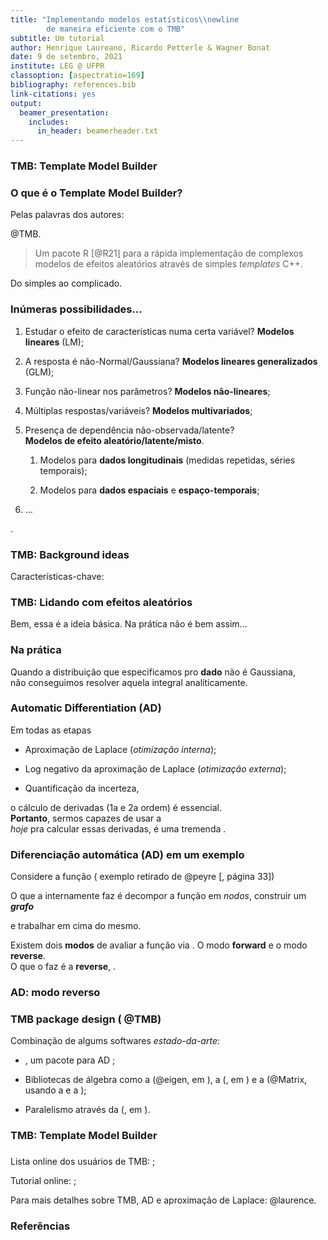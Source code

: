 ```yaml
---
title: "Implementando modelos estatísticos\\newline
        de maneira eficiente com o TMB"
subtitle: Um tutorial
author: Henrique Laureano, Ricardo Petterle & Wagner Bonat
date: 9 de setembro, 2021
institute: LEG @ UFPR
classoption: [aspectratio=169]
bibliography: references.bib
link-citations: yes
output:
  beamer_presentation:
    includes:
      in_header: beamerheader.txt
---
```


### TMB: Template Model Builder

\bigskip
\begin{columns}
 \column{\linewidth/3}
  \centering
   \includegraphics[height=3.6cm]{logo/what.png}\\
   \bigskip
   \textcolor{UniBlue}{\textbf{O quê?}}
 \column{\linewidth/3}
  \centering
   \includegraphics[height=3.6cm]{logo/why.jpg}\\
   \bigskip
   \textcolor{UniBlue}{\textbf{Por quê?}}
 \column{\linewidth/3}
  \centering
   \includegraphics[height=3.6cm]{logo/roll_safe.png}\\
   \bigskip
   \textcolor{UniBlue}{\textbf{Como?}}
\end{columns}

### O que é o Template Model Builder?

Pelas palavras dos autores:

\includegraphics[height=0.5cm]{logo/book.png}
@TMB.

\bigskip
> Um pacote R [@R21] para a rápida implementação de complexos modelos de
> efeitos aleatórios através de simples *templates* C++.

\textcolor{UniBlue}{\textbf{Complexos modelos de efeitos aleatórios?}}
Do simples ao complicado.

\vspace{-0.2cm}
\begin{minipage}{9.5cm}
 \begin{block}{}
  \vspace{0.1cm}
  De modelos simples como um
  \vspace{0.1cm}
  \begin{itemize}
   \item um modelo linear (\textbf{LM}) ou
   \item um modelo linear generalizado (\textbf{GLM}),
  \end{itemize}
  \vspace{0.1cm}
  até
  \vspace{0.1cm}
  \begin{itemize}
   \item \textbf{modelos não-lineares com efeitos aleatórios} e
   \item complexos \textbf{modelos espaço-temporais}.
  \end{itemize}
  \vspace{0.1cm}
 \end{block}
\end{minipage}

### Inúmeras possibilidades...

1. Estudar o efeito de características numa certa variável?
   **Modelos lineares** (LM);

2. A resposta é não-Normal/Gaussiana?
   **Modelos lineares generalizados** (GLM);

3. Função não-linear nos parâmetros? **Modelos não-lineares**;

4. Múltiplas respostas/variáveis? **Modelos multivariados**;

5. Presença de dependência não-observada/latente?\
   **Modelos de efeito aleatório/latente/misto**.

   1. Modelos para **dados longitudinais**
      (medidas repetidas, séries temporais);
      
   2. Modelos para **dados espaciais** e **espaço-temporais**;

6. ...

\bigskip
\textcolor{UniBlue}{\textbf{O TMB possibilita o ajuste de todos esses
                            modelos}}.

### TMB: Background ideas

Características-chave:
\begin{multicols}{2}
 \begin{enumerate}
  \item Diferenciação automática;\newline
        \textit{o estado-da-arte na computação de derivadas}
  \item Aproximação de Laplace.\newline
        \textit{Uma maneira eficiente de aproximar as integrais do
                efeito aleatório}
 \end{enumerate}
\end{multicols}

\vspace{-0.2cm}
\begin{block}{Um pouco de matemática para justificar as coisas...}
 Considere que \(f(u, \theta)\) seja o
 \vspace{-0.15cm}
 \[
  \text{negativo da sua função de log-verossimilhança
        \textbf{\textcolor{AlertOrange}{conjunta} (nll)}},
 \]
 \vspace{-0.6cm}
 
 em que \(u \in \mathbb{R}^{n}\) são os
 \textbf{efeitos aleatórios desconhecidos}
 e \(\theta \in \mathbb{R}^{m}\) são os \textbf{parâmetros}. 
\end{block}

\begin{description}
 \item[\textcolor{AlertOrange}{Conjunta?}]
  Num modelo estatístico especificamos uma distribuição de
  probabilidade para o que observamos (\textbf{dados}) e
  outra para o que não observamos (\textbf{efeito aleatório}).
  \textcolor{UniBlue}{\textbf{E é aí que mora o problema}}!
\end{description}

### TMB: Lidando com efeitos aleatórios

\begin{description}
 \item[Paradigmas:] Verossimilhancista e Bayesiano.
  \begin{description}
   \item[Bayesiano:] Atribuição de distribuições a \textit{priori} para
                     os parâmetros, que passam a serem vistos como
                     variáveis. Não mais estimamos os "parâmetros", e
                     sim amostramos de sua distribuição a
                     \textit{posteriori}. Funciona, mas é
                     \textbf{computacionalmente intensivo}.
   \item[Verossimilhancista:] Temos um problema, já que o efeito
                              aleatório é \textbf{não observável}.
                              Contudo, da estatística básica: se temos
                              uma
                              \textcolor{AlertOrange}{\textbf{conjunta}},
                              basta \textbf{integrarmos} na variável que
                              não queremos mais. Resultando numa
  \end{description}
\end{description}

\begin{block}{}
 \vspace{-0.2cm}
 \[
  \text{Função de verossimilhança
        \textcolor{AlertOrange}{\textbf{marginal}}}:\qquad
  L(\theta) = \int_{\mathbb{R}^{n}} \text{exp}(-f(u, \theta))~\text{d}u.
 \]
\end{block}

Bem, essa é a ideia básica. Na prática não é bem assim...

### Na prática

Quando a distribuição que especificamos pro **dado** não é Gaussiana,\
não conseguimos resolver aquela integral analíticamente.

\begin{block}{}
 \vspace{-0.35cm}
 \[
  \def\hat{\mathaccent "705E\relax}
  \text{Aí que entra a
        \textcolor{UniBlue}{\textbf{aproximação de Laplace}}}:\quad
  L^{\star}(\theta) = \sqrt{2\pi}^{n}
                      \text{det}(H(\theta))^{-1/2}
                      \text{exp}(-f(\hat{u}, \theta)),
  \vspace{-0.2cm}
 \]
 com
 \vspace{0.15cm}
 \begin{itemize}
  \item \(\def\hat{\mathaccent "705E\relax}
          H(\theta) = f_{uu}^{''}(\hat{u}(\theta), \theta)\) sendo o
        Hessiano de \(f(u, \theta)\) w.r.t. \(u\) e avaliado em
        \(\def\hat{\mathaccent "705E\relax} \hat{u}(\theta)\);
  \vspace{0.15cm}
  \item \(\def\hat{\mathaccent "705E\relax}
          \hat{u}(\theta) =
          \text{arg}~\underset{u}{\text{min}}~f(u, \theta)\) sendo o
        minimizador de \(f(u, \theta)\) w.r.t. \(u\).
 \end{itemize}
 \vspace{0.15cm}
 \textbf{Finalmente},\newline
 a função objetivo final a ser minimizada em termos de
 \(\theta\) é
 \vspace{-0.1cm}
 \[
  \def\hat{\mathaccent "705E\relax}
  \color{AlertOrange}{-\log L^{\star}(\theta) =
  -n\log \sqrt{2\pi} +
  \frac{1}{2}\log \text{det}(H(\theta)) +
  f(\hat{u}, \theta)},
  \vspace{-0.1cm}
 \]
 i.e., o
 \textcolor{UniBlue}{\textbf{log negativo da aproximação de Laplace}}.
 \vspace{0.1cm}
\end{block}

### Automatic Differentiation (AD)

\vspace{-0.2cm}
\begin{minipage}{11.75cm}
 \begin{block}{Uncertainty quantification: Método-\(\bm{\delta}\)}
  \[
   \def\hat{\mathaccent "705E\relax}
   \text{VAR}(\phi(\hat{\theta}) =
   -\phi_{\theta}^{'}(\hat{\theta}))
   (\bigtriangledown^{2}\log L^{\star}(\hat{\theta}))^{-1}
   \phi_{\theta}^{'}(\hat{\theta})^{\top},
   \vspace{-0.15cm}
  \]
  ou seja,\newline
  conseguimos quantificar a incerteza da estimativa
  \(\def\hat{\mathaccent "705E\relax} \hat{\theta}\), e de qualquer
  função diferenciável da estimativa
  \(\def\hat{\mathaccent "705E\relax} \phi(\hat{\theta})\).
  \vspace{0.1cm}
 \end{block}
\end{minipage}

\vspace{0.1cm}
Em todas as etapas

- Aproximação de Laplace (*otimização interna*);

- Log negativo da aproximação de Laplace (*otimização externa*);

- Quantificação da incerteza,

o cálculo de derivadas (1a e 2a ordem) é essencial.\
**Portanto**, sermos capazes de usar a
\textcolor{UniBlue}{\textbf{maneira mais eficiente existente}}\
*hoje* pra calcular essas derivadas, é uma tremenda
\textcolor{UniBlue}{\textbf{qualidade}}.

### Diferenciação automática (AD) em um exemplo

Considere a função (\includegraphics[height=0.5cm]{logo/book.png}
exemplo retirado de @peyre[, página 33])
\begin{block}{}
 \vspace{-0.15cm}
 \[
  f(x, y) = y\log(x) + \sqrt{y\log(x)}
 \]
\end{block}

O que a \textcolor{UniBlue}{\textbf{AD}} internamente faz é decompor a
função em *nodos*, construir um ***grafo***

\begin{center}
 \includegraphics[height=2.25cm]{ex-computational_graph.png}
\end{center}

e trabalhar em cima do mesmo.

Existem dois **modos** de avaliar a função via
\textcolor{UniBlue}{\textbf{AD}}. O modo **forward** e o modo
**reverse**.\
O que o \textcolor{UniBlue}{\textbf{TMB}} faz é a **reverse**,
\textcolor{AlertOrange}{\textbf{computationalmente mais eficiente}}.

### AD: modo reverso

\begin{columns}
 \column{5.5cm}
  Função:
  \vspace{-0.2cm}
  \begin{block}{}
   \vspace{-0.5cm}
   \[
    f(x, y) = y\log(x) + \sqrt{y\log(x)}
   \]
  \end{block}
 \column{9.5cm}
   \includegraphics[height=1.75cm]{ex-computational_graph.png}
\end{columns}

\vspace{-0.35cm}
\begin{align*}
 \frac{\partial f}{\partial f} &= 1\\
 \frac{\partial f}{\partial c} &=
 \frac{\partial f}{\partial f} \frac{\partial f}{\partial c} =
 \frac{\partial f}{\partial f} 1\qquad &\{c \mapsto f = b + c\}\\
 \frac{\partial f}{\partial b} &=
 \frac{\partial f}{\partial c} \frac{\partial c}{\partial b} +
 \frac{\partial f}{\partial f} \frac{\partial f}{\partial b} =
 \frac{\partial f}{\partial c} \frac{1}{2\sqrt{b}} +
 \frac{\partial f}{\partial f} 1\qquad
 &\{b \mapsto c = \sqrt{b},~b \mapsto f = b + c\}\\
 \frac{\partial f}{\partial a} &=
 \frac{\partial f}{\partial b} \frac{\partial b}{\partial a} =
 \frac{\partial f}{\partial b} y\qquad &\{a \mapsto b = ya\}\\
 \frac{\partial f}{\partial y} &=
 \frac{\partial f}{\partial b} \frac{\partial b}{\partial y} =
 \frac{\partial f}{\partial b} a \qquad &\{y \mapsto b = ya\}\\
 \frac{\partial f}{\partial x} &=
 \frac{\partial f}{\partial a} \frac{\partial a}{\partial x} =
 \frac{\partial f}{\partial a} \frac{1}{x} \hspace{6.5cm}
 &\{x \mapsto a = \log(x)\}
\end{align*}

### TMB package design (\includegraphics[height=0.5cm]{logo/book.png} @TMB)

\begin{center}
 \includegraphics[height=3.75cm]{tmb_package_design.png}
\end{center}

\vspace{-0.4cm}
Combinação de algums softwares *estado-da-arte*:

- \texttt{CppAD}, um pacote \texttt{C++} para AD
  \url{https://coin-or.github.io/CppAD/};

- Bibliotecas de álgebra como a \texttt{Eigen} (@eigen, em
  \texttt{C++}), a \texttt{CHOLMOD}
  (\url{https://developer.nvidia.com/cholmod}, em \texttt{C}) e a
  \texttt{Matrix} (@Matrix, usando a \texttt{LAPACK}
  \url{http://www.netlib.org/lapack/} e a \texttt{SuiteSparse}
  \url{https://sparse.tamu.edu/});

- Paralelismo através da \texttt{BLAS}
  (\url{http://www.netlib.org/blas/}, em \texttt{Fortran}).
  
### TMB: Template Model Builder

\large
\textcolor{UniBlue}{\textbf{Como usar?}}

\vspace{0.15cm}
\normalsize
\begin{block}{Workflow}
 \vspace{0.15cm}
 \begin{enumerate}
  \item Escreva sua função objetivo em um \texttt{.cpp} com
        \texttt{\#include <TMB.hpp>};

  \vspace{0.15cm}
  \item Compile e carregue seu arquivo \texttt{.cpp} em R via
        \texttt{TMB::compile()} e
        \texttt{base::dyn.load(TMB::dynlib())};

  \vspace{0.15cm}
  \item Compute as derivadas da sua função objetivo com
        \texttt{obj <- TMB::MakeADFun()};

  \vspace{0.15cm}
  \item Faça o ajuste do modelo,
        \texttt{opt <- base::nlminb(obj\$par, obj\$fn, obj\$gr)};

  \vspace{0.15cm}
  \item Quantifique a incerteza dos parâmetros,
        \texttt{TMB::sdreport(obj)}.
 \end{enumerate}
 \vspace{0.15cm}
\end{block}

\large
\textcolor{UniBlue}{\textbf{(Extra) Funcionalidades}}

\normalsize
\begin{columns}
 \column{3.2cm}
  \begin{itemize}
   \item Paralelização;
  \end{itemize}
 \column{2.8cm}
  \begin{itemize}
   \item Simulação;
  \end{itemize}
 \column{3.2cm}
  \begin{itemize}
   \item Esparsidade;
  \end{itemize}
 \column{3.8cm}
  \begin{itemize}
   \item Perfis de verossimilhança;
  \end{itemize}
 \column{3.2cm}
  \begin{itemize}
   \item ...
  \end{itemize}
\end{columns}

###

\bigskip
\begin{columns}
 \column{5cm}
  \includegraphics[height=4cm]{logo/rday3.png}
 \column{10cm}
  \LARGE
   \textcolor{UniBlue}{\textbf{TMB: Template Model Builder,}}\newline

   \vspace{-0.4cm}
   \textcolor{UniBlue}{\textbf{Exemplos}}
  \normalsize
\end{columns}

\bigskip
\includegraphics[height=0.5cm]{logo/book.png}
Lista online dos usuários de TMB:
\url{https://groups.google.com/g/tmb-users};

\includegraphics[height=0.5cm]{logo/book.png}
Tutorial online:
\url{https://kaskr.github.io/adcomp/_book/Tutorial.html};

\includegraphics[height=0.5cm]{logo/book.png}
Para mais detalhes sobre TMB, AD e aproximação de Laplace: @laurence.

\vspace{0.2cm}
\begin{columns}
 \column{0.4cm}
  \includegraphics[height=0.75cm]{logo/github_logo.png}
 \column{14.6cm}
  \vspace{-0.15cm}
  Tutorial completo disponível em
  \url{https://github.com/henriquelaureano}
\end{columns}

### Referências

